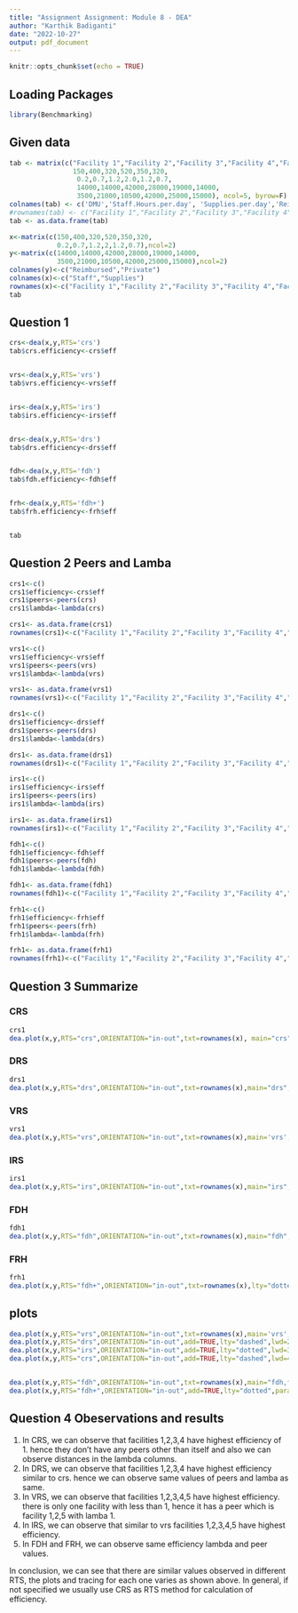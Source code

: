 ---
title: "Assignment Assignment: Module 8 - DEA"
author: "Karthik Badiganti"
date: "2022-10-27"
output: pdf_document
---

```{r setup, include=FALSE}
knitr::opts_chunk$set(echo = TRUE)
```

## Loading Packages

```{r packages}
library(Benchmarking)
```

## Given data

```{r Data}
tab <- matrix(c("Facility 1","Facility 2","Facility 3","Facility 4","Facility 5","Facility 6",
                150,400,320,520,350,320,
                 0.2,0.7,1.2,2.0,1.2,0.7,
                 14000,14000,42000,28000,19000,14000,
                 3500,21000,10500,42000,25000,15000), ncol=5, byrow=F)
colnames(tab) <- c('DMU','Staff.Hours.per.day', 'Supplies.per.day','Reimbursed.patient.days','Privately.paid.patient.days')
#rownames(tab) <- c("Facility 1","Facility 2","Facility 3","Facility 4","Facility 5","Facility 6")
tab <- as.data.frame(tab)

x<-matrix(c(150,400,320,520,350,320,
            0.2,0.7,1.2,2,1.2,0.7),ncol=2)
y<-matrix(c(14000,14000,42000,28000,19000,14000,
            3500,21000,10500,42000,25000,15000),ncol=2)
colnames(y)<-c("Reimbursed","Private")
colnames(x)<-c("Staff","Supplies")
rownames(x)<-c("Facility 1","Facility 2","Facility 3","Facility 4","Facility 5","Facility 6")
tab
```

## Question 1

```{r q1}


crs<-dea(x,y,RTS='crs')
tab$crs.efficiency<-crs$eff


vrs<-dea(x,y,RTS='vrs')
tab$vrs.efficiency<-vrs$eff


irs<-dea(x,y,RTS='irs')
tab$irs.efficiency<-irs$eff


drs<-dea(x,y,RTS='drs')
tab$drs.efficiency<-drs$eff


fdh<-dea(x,y,RTS='fdh')
tab$fdh.efficiency<-fdh$eff


frh<-dea(x,y,RTS='fdh+')
tab$frh.efficiency<-frh$eff


tab

```

## Question 2 Peers and Lamba

```{r peers and lamba}

crs1<-c()
crs1$efficiency<-crs$eff
crs1$peers<-peers(crs)
crs1$lambda<-lambda(crs)

crs1<- as.data.frame(crs1)
rownames(crs1)<-c("Facility 1","Facility 2","Facility 3","Facility 4","Facility 5","Facility 6")

vrs1<-c()
vrs1$efficiency<-vrs$eff
vrs1$peers<-peers(vrs)
vrs1$lambda<-lambda(vrs)

vrs1<- as.data.frame(vrs1)
rownames(vrs1)<-c("Facility 1","Facility 2","Facility 3","Facility 4","Facility 5","Facility 6")

drs1<-c()
drs1$efficiency<-drs$eff
drs1$peers<-peers(drs)
drs1$lambda<-lambda(drs)

drs1<- as.data.frame(drs1)
rownames(drs1)<-c("Facility 1","Facility 2","Facility 3","Facility 4","Facility 5","Facility 6")

irs1<-c()
irs1$efficiency<-irs$eff
irs1$peers<-peers(irs)
irs1$lambda<-lambda(irs)

irs1<- as.data.frame(irs1)
rownames(irs1)<-c("Facility 1","Facility 2","Facility 3","Facility 4","Facility 5","Facility 6")

fdh1<-c()
fdh1$efficiency<-fdh$eff
fdh1$peers<-peers(fdh)
fdh1$lambda<-lambda(fdh)

fdh1<- as.data.frame(fdh1)
rownames(fdh1)<-c("Facility 1","Facility 2","Facility 3","Facility 4","Facility 5","Facility 6")

frh1<-c()
frh1$efficiency<-frh$eff
frh1$peers<-peers(frh)
frh1$lambda<-lambda(frh)

frh1<- as.data.frame(frh1)
rownames(frh1)<-c("Facility 1","Facility 2","Facility 3","Facility 4","Facility 5","Facility 6")
```

## Question 3 Summarize

### CRS

```{r crs}
crs1
dea.plot(x,y,RTS="crs",ORIENTATION="in-out",txt=rownames(x), main="crs",lty="dashed",lwd=4, col="blue",xlim=c(0,700))
```

### DRS

```{r drs}
drs1
dea.plot(x,y,RTS="drs",ORIENTATION="in-out",txt=rownames(x),main="drs",lty="dashed",lwd=2,col='green',xlim=c(0,700))
```

### VRS

```{r vrs}
vrs1
dea.plot(x,y,RTS="vrs",ORIENTATION="in-out",txt=rownames(x),main='vrs',col='red',xlim=c(0,700))
```

### IRS

```{r irs}
irs1
dea.plot(x,y,RTS="irs",ORIENTATION="in-out",txt=rownames(x),main="irs",lty="dotted",lwd=3,col='yellow',xlim=c(0,700))
```

### FDH

```{r fdh}
fdh1
dea.plot(x,y,RTS="fdh",ORIENTATION="in-out",txt=rownames(x),main="fdh",xlim=c(0,700))
```

### FRH

```{r frh}
frh1
dea.plot(x,y,RTS="fdh+",ORIENTATION="in-out",txt=rownames(x),lty="dotted",main="frh",param=.5,xlim=c(0,700))
```

## plots

```{r plots}

dea.plot(x,y,RTS="vrs",ORIENTATION="in-out",txt=rownames(x),main='vrs',col='red',xlim=c(0,700))
dea.plot(x,y,RTS="drs",ORIENTATION="in-out",add=TRUE,lty="dashed",lwd=2,col='green',xlim=c(0,700))
dea.plot(x,y,RTS="irs",ORIENTATION="in-out",add=TRUE,lty="dotted",lwd=3,col='yellow',xlim=c(0,700))
dea.plot(x,y,RTS="crs",ORIENTATION="in-out",add=TRUE,lty="dashed",lwd=4, col="blue",xlim=c(0,700))


dea.plot(x,y,RTS="fdh",ORIENTATION="in-out",txt=rownames(x),main="fdh,frh",xlim=c(0,700))
dea.plot(x,y,RTS="fdh+",ORIENTATION="in-out",add=TRUE,lty="dotted",param=.5,xlim=c(0,700))
```

## Question 4 Obeservations and results

1. In CRS, we can observe that facilities 1,2,3,4 have highest efficiency of 1. hence they don't have any peers other than itself and also we can observe distances in the lambda columns.
2. In DRS, we can observe that facilities 1,2,3,4 have highest efficiency similar to crs. hence we can observe same values of peers and lamba as same.
3. In VRS, we can observe that facilities 1,2,3,4,5 have highest efficiency. there is only one facility with less than 1, hence it has a peer which is facility 1,2,5 with lamba 1.
4. In IRS, we can observe that similar to vrs facilities 1,2,3,4,5 have highest efficiency.
5. In FDH and FRH, we can observe same efficiency lambda and peer values.

In conclusion, we can see that there are similar values observed in different RTS, the plots and tracing for each one varies as shown above. In general, if not specified we usually use CRS as RTS method for calculation of efficiency.
